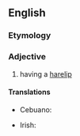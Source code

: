 ==English==

===Etymology===
{{suffix|harelip|ed|lang=en}}

===Adjective===
{{en-adj|-}}

# having a [[harelip]]

====Translations====
{{trans-top|having a harelip}}
* Cebuano: {{t|ceb|bungi}}
{{trans-mid}}
* Irish: {{t|ga|gnásach}}
{{trans-bottom}}